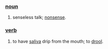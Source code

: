 ===[[noun]]===
#senseless talk; [[nonsense]].

===[[verb]]===
#to have [[saliva]] drip from the mouth; to [[drool]].